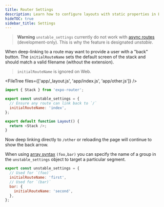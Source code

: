 ```yaml
---
title: Router Settings
description: Learn how to configure layouts with static properties in Expo Router.
hideTOC: true
sidebar_title: Settings
---
```



> **Warning** `unstable_settings` currently do not work with [async routes](/router/reference/async-routes/) (development-only). This is why the feature is designated _unstable_.

<APIBox header="initialRouteName">

When deep-linking to a route may want to provide a user with a "back" button. The `initialRouteName` sets the default screen of the stack and should match a valid filename (without the extension).

> `initialRouteName` is ignored on Web.

<FileTree files={['app/_layout.js', 'app/index.js', 'app/other.js']} />

```js app/_layout.js
import { Stack } from 'expo-router';

export const unstable_settings = {
  // Ensure any route can link back to `/`
  initialRouteName: 'index',
};

export default function Layout() {
  return <Stack />;
}
```

Now deep linking directly to `/other` or reloading the page will continue to show the back arrow.

When using [array syntax](/router/routing/groups/#arrays) `(foo,bar)` you can specify the name of a group in the `unstable_settings` object to target a particular segment.

```js other.js
export const unstable_settings = {
  // Used for `(foo)`
  initialRouteName: 'first',
  // Used for `(bar)`
  bar: {
    initialRouteName: 'second',
  },
};
```

</APIBox>
